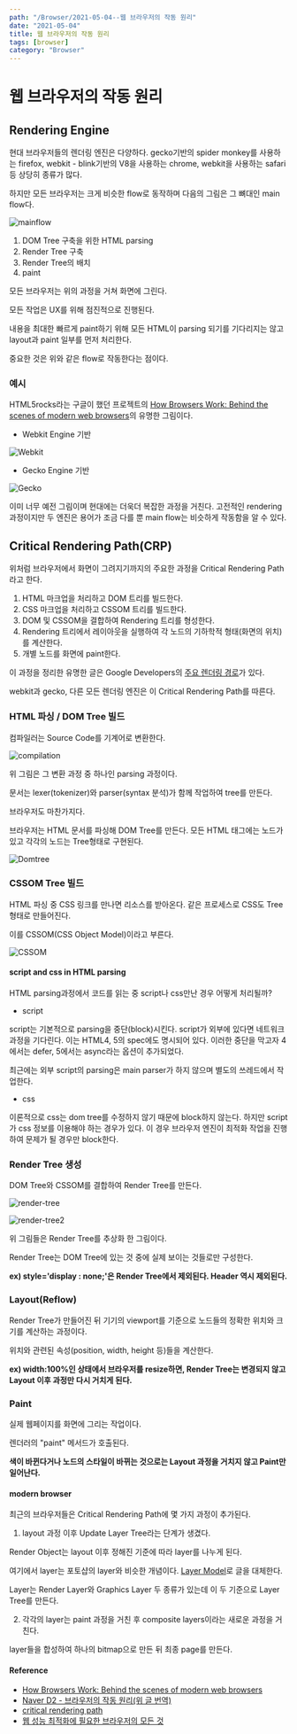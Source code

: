 ---
path: "/Browser/2021-05-04--웹 브라우저의 작동 원리"
date: "2021-05-04"
title: 웹 브라우저의 작동 원리
tags: [browser]
category: "Browser"
---

# 웹 브라우저의 작동 원리

## Rendering Engine

현대 브라우저들의 렌더링 엔진은 다양하다. gecko기반의 spider monkey를 사용하는 firefox, webkit - blink기반의 V8을 사용하는 chrome, webkit을 사용하는 safari 등 상당히 종류가 많다.

하지만 모든 브라우저는 크게 비슷한 flow로 동작하며 다음의 그림은 그 뼈대인 main flow다.

![mainflow](https://user-images.githubusercontent.com/24724691/62412557-96296180-b63f-11e9-9f0c-fe14a3914629.png)

1. DOM Tree 구축을 위한 HTML parsing
2. Render Tree 구축
3. Render Tree의 배치
4. paint

모든 브라우저는 위의 과정을 거쳐 화면에 그린다.

모든 작업은 UX를 위해 점진적으로 진행된다.

내용을 최대한 빠르게 paint하기 위해 모든 HTML이 parsing 되기를 기다리지는 않고 layout과 paint 일부를 먼저 처리한다.

중요한 것은 위와 같은 flow로 작동한다는 점이다.

### 예시

HTML5rocks라는 구글이 했던 프로젝트의 [How Browsers Work: Behind the scenes of modern web browsers](https://www.html5rocks.com/en/tutorials/internals/howbrowserswork/)의 유명한 그림이다.

- Webkit Engine 기반

![Webkit](https://user-images.githubusercontent.com/24724691/62412567-bf49f200-b63f-11e9-9ed4-ec8215d04a7d.png)

- Gecko Engine 기반

![Gecko](https://user-images.githubusercontent.com/24724691/62412568-bf49f200-b63f-11e9-86a9-743f6d911e54.png)

이미 너무 예전 그림이며 현대에는 더욱더 복잡한 과정을 거친다. 고전적인 rendering 과정이지만 두 엔진은 용어가 조금 다를 뿐 main flow는 비슷하게 작동함을 알 수 있다.

## Critical Rendering Path(CRP)

위처럼 브라우저에서 화면이 그려지기까지의 주요한 과정을 Critical Rendering Path라고 한다.

1. HTML 마크업을 처리하고 DOM 트리를 빌드한다.
2. CSS 마크업을 처리하고 CSSOM 트리를 빌드한다.
3. DOM 및 CSSOM을 결합하여 Rendering 트리를 형성한다.
4. Rendering 트리에서 레이아웃을 실행하여 각 노드의 기하학적 형태(화면의 위치)를 계산한다.
5. 개별 노드를 화면에 paint한다.

이 과정을 정리한 유명한 글은 Google Developers의 [주요 렌더링 경로](https://developers.google.com/web/fundamentals/performance/critical-rendering-path/?hl=ko)가 있다.

webkit과 gecko, 다른 모든 렌더링 엔진은 이 Critical Rendering Path를 따른다.

### HTML 파싱 / DOM Tree 빌드

컴파일러는 Source Code를 기계어로 변환한다.

![compilation](https://user-images.githubusercontent.com/24724691/62412956-4731fb00-b644-11e9-8614-977ad4a5cc73.png)

위 그림은 그 변환 과정 중 하나인 parsing 과정이다.

문서는 lexer(tokenizer)와 parser(syntax 분석)가 함께 작업하여 tree를 만든다.

브라우저도 마찬가지다.

브라우저는 HTML 문서를 파싱해 DOM Tree를 만든다.
모든 HTML 태그에는 노드가 있고 각각의 노드는 Tree형태로 구현된다.

![Domtree](https://user-images.githubusercontent.com/24724691/62413000-fd95e000-b644-11e9-9fd0-059f49f6cf48.png)

### CSSOM Tree 빌드

HTML 파싱 중 CSS 링크를 만나면 리소스를 받아온다.
같은 프로세스로 CSS도 Tree형태로 만들어진다.

이를 CSSOM(CSS Object Model)이라고 부른다.

![CSSOM](https://user-images.githubusercontent.com/24724691/62413025-52395b00-b645-11e9-9c88-3c3dafedbe46.png)

#### script and css in HTML parsing

HTML parsing과정에서 코드를 읽는 중 script나 css만난 경우 어떻게 처리될까?

- script

script는 기본적으로 parsing을 중단(block)시킨다.
script가 외부에 있다면 네트워크 과정을 기다린다.
이는 HTML4, 5의 spec에도 명시되어 있다.
이러한 중단을 막고자 4에서는 defer, 5에서는 async라는 옵션이 추가되었다.

최근에는 외부 script의 parsing은 main parser가 하지 않으며 별도의 쓰레드에서 작업한다.

- css

이론적으로 css는 dom tree를 수정하지 않기 때문에 block하지 않는다. 하지만 script가 css 정보를 이용해야 하는 경우가 있다. 이 경우 브라우저 엔진이 최적화 작업을 진행하여 문제가 될 경우만 block한다.

### Render Tree 생성

DOM Tree와 CSSOM를 결합하여 Render Tree를 만든다.

![render-tree](https://user-images.githubusercontent.com/24724691/62413187-ee646180-b647-11e9-960f-06d2a85cdcff.png)

![render-tree2](https://user-images.githubusercontent.com/24724691/62413188-ef958e80-b647-11e9-9975-b6bf1c5a8c09.png)

위 그림들은 Render Tree를 추상화 한 그림이다.

Render Tree는 DOM Tree에 있는 것 중에 실제 보이는 것들로만 구성한다.

**ex) style='display : none;'은 Render Tree에서 제외된다. Header 역시 제외된다.**

### Layout(Reflow)

Render Tree가 만들어진 뒤 기기의 viewport를 기준으로 노드들의 정확한 위치와 크기를 계산하는 과정이다.

위치와 관련된 속성(position, width, height 등)들을 계산한다.

**ex) width:100%인 상태에서 브라우저를 resize하면, Render Tree는 변경되지 않고 Layout 이후 과정만 다시 거치게 된다.**

### Paint

실제 웹페이지를 화면에 그리는 작업이다.

렌더러의 "paint" 메서드가 호출된다.

**색이 바뀐다거나 노드의 스타일이 바뀌는 것으로는 Layout 과정을 거치지 않고 Paint만 일어난다.**

#### modern browser

최근의 브라우저들은 Critical Rendering Path에 몇 가지 과정이 추가된다.

1. layout 과정 이후 Update Layer Tree라는 단계가 생겼다.

Render Object는 layout 이후 정해진 기준에 따라 layer를 나누게 된다.

여기에서 layer는 포토샵의 layer와 비슷한 개념이다.
[Layer Model](https://github.com/Im-D/Dev-Docs/blob/master/Browser/Layer_Model.md)로 글을 대체한다.

Layer는 Render Layer와 Graphics Layer 두 종류가 있는데 이 두 기준으로 Layer Tree를 만든다.

2. 각각의 layer는 paint 과정을 거친 후 composite layers이라는 새로운 과정을 거친다.

layer들을 합성하여 하나의 bitmap으로 만든 뒤 최종 page를 만든다.

#### Reference

- [How Browsers Work: Behind the scenes of modern web browsers](https://www.html5rocks.com/en/tutorials/internals/howbrowserswork/)
- [Naver D2 - 브라우저의 작동 원리(위 글 번역)](http://d2.naver.com/helloworld/59361)
- [critical rendering path](https://developers.google.com/web/fundamentals/performance/critical-rendering-path/?hl=ko)
- [웹 성능 최적화에 필요한 브라우저의 모든 것](https://tv.naver.com/v/4578425)
